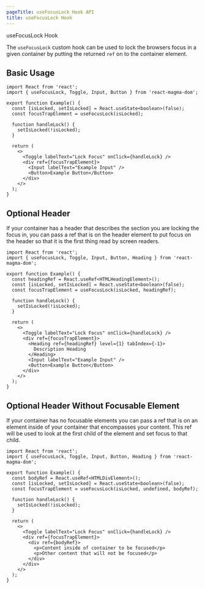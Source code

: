 ```yaml
---
pageTitle: useFocusLock Hook API
title: useFocusLock Hook
---
```


<DocsHeading type="api">useFocusLock Hook</DocsHeading>

The `useFocusLock` custom hook can be used to lock the browsers focus in a given container by putting the returned `ref` on to the container element.

## Basic Usage

```tsx codesandbox=magma
import React from 'react';
import { useFocusLock, Toggle, Input, Button } from 'react-magma-dom';

export function Example() {
  const [isLocked, setIsLocked] = React.useState<boolean>(false);
  const focusTrapElement = useFocusLock(isLocked);

  function handleLock() {
    setIsLocked(!isLocked);
  }

  return (
    <>
      <Toggle labelText="Lock Focus" onClick={handleLock} />
      <div ref={focusTrapElement}>
        <Input labelText="Example Input" />
        <Button>Example Button</Button>
      </div>
    </>
  );
}
```

## Optional Header

If your container has a header that describes the section you are locking the focus in, you can pass a ref that is on the header element to put focus on the header so that it is the first thing read by screen readers.

```tsx codesandbox=magma
import React from 'react';
import { useFocusLock, Toggle, Input, Button, Heading } from 'react-magma-dom';

export function Example() {
  const headingRef = React.useRef<HTMLHeadingElement>();
  const [isLocked, setIsLocked] = React.useState<boolean>(false);
  const focusTrapElement = useFocusLock(isLocked, headingRef);

  function handleLock() {
    setIsLocked(!isLocked);
  }

  return (
    <>
      <Toggle labelText="Lock Focus" onClick={handleLock} />
      <div ref={focusTrapElement}>
        <Heading ref={headingRef} level={1} tabIndex={-1}>
          Description Heading
        </Heading>
        <Input labelText="Example Input" />
        <Button>Example Button</Button>
      </div>
    </>
  );
}
```

## Optional Header Without Focusable Element

If your container has no focusable elements you can pass a ref that is on an element inside of your container that encompasses your content. This ref will be used to look at the first child of the element and set focus to that child.

```tsx codesandbox=magma
import React from 'react';
import { useFocusLock, Toggle, Input, Button, Heading } from 'react-magma-dom';

export function Example() {
  const bodyRef = React.useRef<HTMLDivElement>();
  const [isLocked, setIsLocked] = React.useState<boolean>(false);
  const focusTrapElement = useFocusLock(isLocked, undefined, bodyRef);

  function handleLock() {
    setIsLocked(!isLocked);
  }

  return (
    <>
      <Toggle labelText="Lock Focus" onClick={handleLock} />
      <div ref={focusTrapElement}>
        <div ref={bodyRef}>
          <p>Content inside of container to be focused</p>
          <p>Other content that will not be focused</p>
        </div>
      </div>
    </>
  );
}
```
